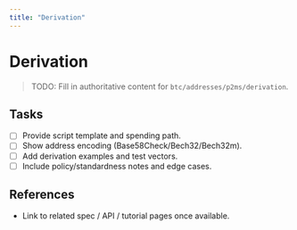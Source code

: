 ```yaml
---
title: "Derivation"
---
```


# Derivation

> TODO: Fill in authoritative content for `btc/addresses/p2ms/derivation`.

## Tasks
- [ ] Provide script template and spending path.
- [ ] Show address encoding (Base58Check/Bech32/Bech32m).
- [ ] Add derivation examples and test vectors.
- [ ] Include policy/standardness notes and edge cases.

## References
- Link to related spec / API / tutorial pages once available.
